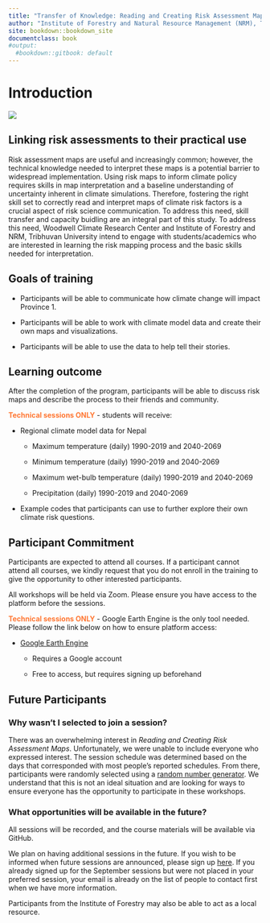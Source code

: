 ```yaml
---
title: "Transfer of Knowledge: Reading and Creating Risk Assessment Maps"
author: "Institute of Forestry and Natural Resource Management (NRM), Tribhuvan University and Woodwell Climate Research Center"
site: bookdown::bookdown_site
documentclass: book
#output:
  #bookdown::gitbook: default
---
```

# Introduction 

![](TU_and_Woodwell.jpg)

## Linking risk assessments to their practical use {-}
Risk assessment maps are useful and increasingly common; however, the technical knowledge needed to interpret these maps is a potential barrier to widespread implementation. Using risk maps to inform climate policy requires skills in map interpretation and a baseline understanding of uncertainty inherent in climate simulations. Therefore, fostering the right skill set to correctly read and interpret maps of climate risk factors is a crucial aspect of risk science communication. To address this need, skill transfer and capacity buidling are an integral part of this study. To address this need, Woodwell Climate Research Center and Institute of Forestry and NRM, Tribhuvan University intend to engage with students/academics who are interested in learning the risk mapping process and the basic skills needed for interpretation.

## Goals of training {-}

*	Participants will be able to communicate how climate change will impact Province 1. 

*	Participants will be able to work with climate model data and create their own maps and visualizations.

*	Participants will be able to use the data to help tell their stories.

## Learning outcome {-}

After the completion of the program, participants will be able to discuss risk maps and describe the process to their friends and community.

<span style="color: #FF7733;">**Technical sessions ONLY**</span> - students will receive:

* Regional climate model data for Nepal

  +	Maximum temperature (daily) 1990-2019 and 2040-2069

  +	Minimum temperature (daily) 1990-2019 and 2040-2069

  +	Maximum wet-bulb temperature (daily) 1990-2019 and 2040-2069

  +	Precipitation (daily) 1990-2019 and 2040-2069

* Example codes that participants can use to further explore their own climate risk questions.

## Participant Commitment {-}

Participants are expected to attend all courses. If a participant cannot attend all courses, we kindly request that you do not enroll in the training to give the opportunity to other interested participants.

All workshops will be held via Zoom. Please ensure you have access to the platform before the sessions.

<span style="color: #FF7733;">**Technical sessions ONLY**</span> - Google Earth Engine is the only tool needed. Please follow the link below on how to ensure platform access:

* [Google Earth Engine](https://woodwellrisk.github.io/Nepal_Workshops/google-earth-engine.html#google-earth-engine)

  +	Requires a Google account

  +	Free to access, but requires signing up beforehand

## Future Participants {-}

### Why wasn't I selected to join a session? {-}

There was an overwhelming interest in *Reading and Creating Risk Assessment Maps*. Unfortunately, we were unable to include everyone who expressed interest. The session schedule was determined based on the days that corresponded with most people’s reported schedules. From there, participants were randomly selected using a [random number generator](https://www.calculatorsoup.com/calculators/statistics/random-number-generator.php){target="_blank"}. We understand that this is not an ideal situation and are looking for ways to ensure everyone has the opportunity to participate in these workshops.

### What opportunities will be available in the future? {-}

All sessions will be recorded, and the course materials will be available via GitHub. 

We plan on having additional sessions in the future. If you wish to be informed when future sessions are announced, please sign up [here](https://forms.gle/RrYgas4oGmTZKpDP7){target="_blank"}. If you already signed up for the September sessions but were not placed in your preferred session, your email is already on the list of people to contact first when we have more information.

Participants from the Institute of Forestry may also be able to act as a local resource.
